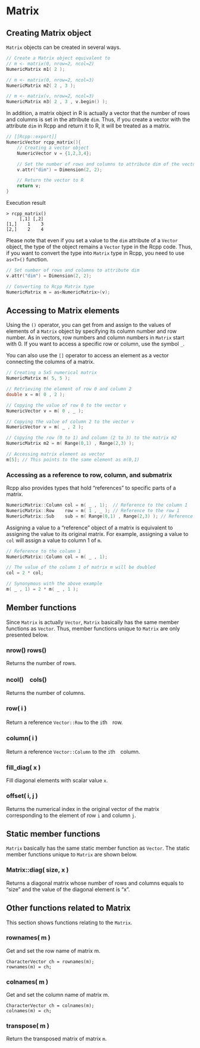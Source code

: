# Matrix

## Creating Matrix object

`Matrix` objects can be created in several ways.

```cpp
// Create a Matrix object equivalent to
// m <- matrix(0, nrow=2, ncol=2)
NumericMatrix m1( 2 );

// m <- matrix(0, nrow=2, ncol=3)
NumericMatrix m2( 2 , 3 );

// m <- matrix(v, nrow=2, ncol=3)
NumericMatrix m3( 2 , 3 , v.begin() );
```

In addition, a matrix object in R is actually a vector that the number of rows and columns is set in the attribute `dim`. Thus, if you create a vector with the attribute `dim` in Rcpp and return it to R, it will be treated as a matrix.


```cpp
// [[Rcpp::export]]
NumericVector rcpp_matrix(){
    // Creating a vector object
    NumericVector v = {1,2,3,4};

    // Set the number of rows and columns to attribute dim of the vector object.
    v.attr("dim") = Dimension(2, 2);

    // Return the vector to R
    return v;
}
```

Execution result

```
> rcpp_matrix()
     [,1] [,2]
[1,]    1    3
[2,]    2    4
```

Please note that even if you set a value to the `dim` attribute of a `Vector` object, the type of the object remains a `Vector` type in the Rcpp code. Thus, if you want to convert the type into `Matrix` type in Rcpp, you need to use `as<T>()` function.

```cpp
// Set number of rows and columns to attribute dim
v.attr("dim") = Dimension(2, 2);

// Converting to Rcpp Matrix type
NumericMatrix m = as<NumericMatrix>(v);
```

## Accessing to Matrix elements

Using the `()` operator, you can get from and assign to the values of elements of a `Matrix` object by specifying its column number and row number. As in vectors, row numbers and column numbers in `Matrix` start with 0. If you want to access a specific row or column, use the symbol `_`.

You can also use the `[]` operator to access an element as a vector connecting the columns of a matrix.



```cpp
// Creating a 5x5 numerical matrix
NumericMatrix m( 5, 5 );

// Retrieving the element of row 0 and column 2
double x = m( 0 , 2 );

// Copying the value of row 0 to the vector v
NumericVector v = m( 0 , _ );

// Copying the value of column 2 to the vector v
NumericVector v = m( _ , 2 );

// Copying the row (0 to 1) and column (2 to 3) to the matrix m2
NumericMatrix m2 = m( Range(0,1) , Range(2,3) );

// Accessing matrix element as vector
m[5]; // This points to the same element as m(0,1)
```


### Accessing as a reference to row, column, and submatrix

Rcpp also provides types that hold "references" to specific parts of a matrix.

```cpp
NumericMatrix::Column col = m( _ , 1);  // Reference to the column 1
NumericMatrix::Row    row = m( 1 , _ ); // Reference to the row 1
NumericMatrix::Sub    sub = m( Range(0,1) , Range(2,3) ); // Reference to sub matrix
```
Assigning a value to a "reference" object of a matrix is equivalent to assigning the value to its original matrix. For example, assigning a value to `col` will assign a value to column 1 of `m`.

```cpp
// Reference to the column 1
NumericMatrix::Column col = m( _ , 1);  

// The value of the column 1 of matrix m will be doubled
col = 2 * col;

// Synonymous with the above example
m( _ , 1) = 2 * m( _ , 1 );
```




## Member functions {#member-functions-matrix}

Since `Matrix` is actually `Vector`, `Matrix` basically has the same member functions as `Vector`. Thus, member functions unique to `Matrix` are only presented below.

### nrow() rows()

Returns the number of rows.

### ncol()　cols()

Returns the number of columns.

### row( i )

Return a reference `Vector::Row` to the `i`th　row.

### column( i )

Return a reference `Vector::Column` to the `i`th　column.

### fill_diag( x )

Fill diagonal elements with scalar value `x`.

### offset( i, j )

Returns the numerical index in the original vector of the matrix corresponding to the element of row `i` and column `j`.



## Static member functions {#static-member-functions-matrix}

`Matrix` basically has the same static member function as `Vector`. The static member functions unique to `Matrix` are shown below.

### Matrix::diag( size, x )

Returns a diagonal matrix whose number of rows and columns equals to "size" and the value of the diagonal element is "x".



## Other functions related to Matrix

This section shows functions relating to the `Matrix`.

### rownames( m )

Get and set the row name of matrix m.

```
CharacterVector ch = rownames(m);
rownames(m) = ch;
```

### colnames( m )

Get and set the column name of matrix m.

```
CharacterVector ch = colnames(m);
colnames(m) = ch;
```


### transpose( m )

Return the transposed matrix of matrix `m`.
